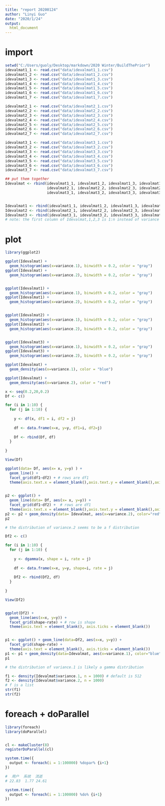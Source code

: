 ```yaml
---
title: "report 20200124"
author: "Linyi Guo"
date: "2020/1/24"
output: 
  html_document
---
```


# import

```r
setwd("C:/Users/guoly/Desktop/markdown/2020 Winter/BuildThePrior")
idevalmat1_1 <- read.csv("data/idevalmat1_1.csv")
idevalmat1_2 <- read.csv("data/idevalmat1_2.csv")
idevalmat1_3 <- read.csv("data/idevalmat1_3.csv")
idevalmat1_4 <- read.csv("data/idevalmat1_4.csv")
idevalmat1_5 <- read.csv("data/idevalmat1_5.csv")
idevalmat1_6 <- read.csv("data/idevalmat1_6.csv")
idevalmat1_7 <- read.csv("data/idevalmat1_7.csv")

idevalmat2_1 <- read.csv("data/idevalmat2_1.csv")
idevalmat2_2 <- read.csv("data/idevalmat2_2.csv")
idevalmat2_3 <- read.csv("data/idevalmat2_3.csv")
idevalmat2_4 <- read.csv("data/idevalmat2_4.csv")
idevalmat2_5 <- read.csv("data/idevalmat2_5.csv")
idevalmat2_6 <- read.csv("data/idevalmat2_6.csv")
idevalmat2_7 <- read.csv("data/idevalmat2_7.csv")

idevalmat3_1 <- read.csv("data/idevalmat3_1.csv")
idevalmat3_2 <- read.csv("data/idevalmat3_2.csv")
idevalmat3_3 <- read.csv("data/idevalmat3_3.csv")
idevalmat3_4 <- read.csv("data/idevalmat3_4.csv")
idevalmat3_5 <- read.csv("data/idevalmat3_5.csv")
idevalmat3_6 <- read.csv("data/idevalmat3_6.csv")
idevalmat3_7 <- read.csv("data/idevalmat3_7.csv")
```


```r

## put them together
Idevalmat <- rbind(idevalmat1_1, idevalmat1_2, idevalmat1_3, idevalmat1_4, idevalmat1_5, idevalmat1_6,idevalmat1_7,
                   idevalmat2_1, idevalmat2_2, idevalmat2_3, idevalmat2_4, idevalmat2_5, idevalmat2_6,idevalmat2_7,
                   idevalmat3_1, idevalmat3_2, idevalmat3_3, idevalmat3_4, idevalmat3_5, idevalmat3_6,idevalmat3_7)


Idevalmat1 <- rbind(idevalmat1_1, idevalmat1_2, idevalmat1_3, idevalmat1_4, idevalmat1_5, idevalmat1_6,idevalmat1_7)
Idevalmat2 <- rbind(idevalmat2_1, idevalmat2_2, idevalmat2_3, idevalmat2_4, idevalmat2_5, idevalmat2_6,idevalmat2_7)
Idevalmat3 <- rbind(idevalmat3_1, idevalmat3_2, idevalmat3_3, idevalmat3_4, idevalmat3_5, idevalmat3_6,idevalmat3_7)
# note: the first column of Idevalmat,1,2,3 is 1:n instead of variance 

```

# plot

```r

library(ggplot2)

ggplot(Idevalmat) + 
  geom_histogram(aes(x=variance.1), binwidth = 0.2, color = "gray")
ggplot(Idevalmat) +
  geom_histogram(aes(x=variance.2), binwidth = 0.2, color = "gray")


ggplot(Idevalmat1) + 
  geom_histogram(aes(x=variance.1), binwidth = 0.2, color = "gray")
ggplot(Idevalmat1) +
  geom_histogram(aes(x=variance.2), binwidth = 0.2, color = "gray")


ggplot(Idevalmat2) + 
  geom_histogram(aes(x=variance.1), binwidth = 0.2, color = "gray")
ggplot(Idevalmat2) +
  geom_histogram(aes(x=variance.2), binwidth = 0.2, color = "gray")


ggplot(Idevalmat3) + 
  geom_histogram(aes(x=variance.1), binwidth = 0.2, color = "gray")
ggplot(Idevalmat3) +
  geom_histogram(aes(x=variance.2), binwidth = 0.2, color = "gray")
```


```r

ggplot(Idevalmat) + 
  geom_density(aes(x=variance.1), color = "blue")

ggplot(Idevalmat) +
  geom_density(aes(x=variance.2), color = "red")

```



```r

x <- seq(0.2,20,0.2)
Df <- c()

for (i in 1:10) {
  for (j in 1:10) {
    
    y <- df(x, df1 = i, df2 = j)
    
    df <- data.frame(x=x, y=y, df1=i, df2=j)
    
    Df <- rbind(Df, df)
  }
  
}

View(Df)

ggplot(data= Df, aes(x= x, y=y) ) + 
  geom_line() + 
  facet_grid(df1~df2) + # rows are df1
  theme(axis.text.x = element_blank(),axis.text.y = element_blank(),axis.ticks = element_blank())

  
p2 <- ggplot() + 
  geom_line(data= Df, aes(x= x, y=y)) + 
  facet_grid(df1~df2) +  # rows are df1
  theme(axis.text.x = element_blank(),axis.text.y = element_blank(),axis.ticks = element_blank())
p2 <- p2 + geom_density(data= Idevalmat, aes(x=variance.2), color="red") 
p2

# the distribution of variance.2 seems to be a f distribution

```

```r

Df2 <- c()

for (i in 1:10) {
  for (j in 1:10) {
    
    y <- dgamma(x, shape = i, rate = j)
    
    df <- data.frame(x=x, y=y, shape=i, rate = j)
    
    Df2 <- rbind(Df2, df)
  }
  
}

View(Df2)


ggplot(Df2) + 
  geom_line(aes(x=x, y=y)) + 
  facet_grid(shape~rate) + # row is shape
  theme(axis.text = element_blank(), axis.ticks = element_blank())


p1 <- ggplot() + geom_line(data=Df2, aes(x=x, y=y)) +
  facet_grid(shape~rate) + 
  theme(axis.text = element_blank(), axis.ticks = element_blank())
p1 <- p1 + geom_density(data=Idevalmat, aes(x=variance.1), color="blue")
p1

# the distribution of variance.1 is likely a gamma distribution

```


```r

f1 <- density(Idevalmat$variance.1, n = 1000) # default is 512
f2 <- density(Idevalmat$variance.2, n = 1000)
# f is a list
str(f1)
str(f2)
```

# foreach + doParallel

```r

library(foreach)
library(doParallel)


cl <- makeCluster(8)
registerDoParallel(cl)

system.time({
  output <- foreach(i = 1:100000) %dopar% {i+1}
})

#  用户  系统  流逝 
# 22.83  1.77 24.61 

system.time({
  output <- foreach(i = 1:100000) %do% {i+1}
})
```

